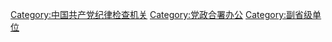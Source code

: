 [[Category:中国共产党纪律检查机关|Category:中国共产党纪律检查机关]]
[[Category:党政合署办公|Category:党政合署办公]]
[[Category:副省级单位|Category:副省级单位]]